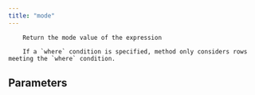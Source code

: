 ```yaml
---
title: "mode"
---
```


        Return the mode value of the expression

        If a `where` condition is specified, method only considers rows meeting the `where` condition.
        

## Parameters
<ParamField body="where" type="BooleanValue | None" required="false" >
</ParamField>
